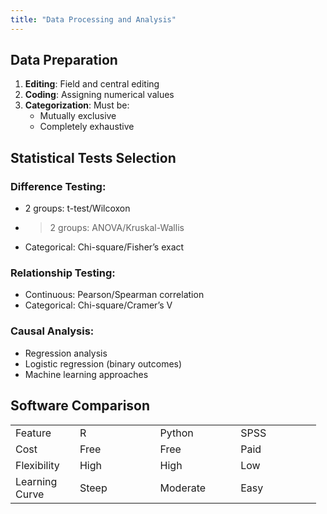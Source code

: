 ```yaml
---
title: "Data Processing and Analysis"
---
```


## Data Preparation

1. **Editing**: Field and central editing
2. **Coding**: Assigning numerical values
3. **Categorization**: Must be:
   - Mutually exclusive
   - Completely exhaustive

## Statistical Tests Selection

### Difference Testing:
- 2 groups: t-test/Wilcoxon
- >2 groups: ANOVA/Kruskal-Wallis
- Categorical: Chi-square/Fisher's exact

### Relationship Testing:
- Continuous: Pearson/Spearman correlation
- Categorical: Chi-square/Cramer's V

### Causal Analysis:
- Regression analysis
- Logistic regression (binary outcomes)
- Machine learning approaches

## Software Comparison

+---------------+-------------------+-------------------+-------------------+
| Feature       | R                 | Python            | SPSS              |
+---------------+-------------------+-------------------+-------------------+
| Cost          | Free              | Free              | Paid              |
+---------------+-------------------+-------------------+-------------------+
| Flexibility   | High              | High              | Low               |
+---------------+-------------------+-------------------+-------------------+
| Learning Curve| Steep             | Moderate          | Easy              |
+---------------+-------------------+-------------------+-------------------+